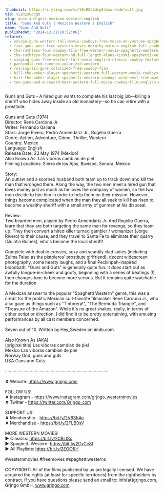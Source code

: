 ```yaml
---
thumbnail: https://i.ytimg.com/vi/YEzR2sGdcg0/maxresdefault.jpg
vid: YEzR2sGdcg0
slug: guns-and-guts-mexican-western-english
title: "Guns And Guts | Mexican Western | English"
name: "Guns And Guts"
publishedAt: "2024-12-31T10:52:06Z"
related:
  - savage-guns-western-full-movie-cowboys-free-movie-on-youtube-spaghetti-western
  - five-guns-west-free-western-movie-dorothy-malone-english-full-cowboy-film-full-movie
  - the-ruthless-four-cowboy-film-free-western-movie-spaghetti-western-english
  - the-ruthless-four-western-hd-full-length-klaus-kinski-spaghetti-western-full-movie
  - singing-guns-free-western-full-movie-english-classic-cowboy-feature-film
  - panhandle-rod-cameron-colorized-western
  - roaring-six-guns-colorized-free-cowboy-film
  - kill-the-poker-player-spaghetti-western-full-western-movie-cowboys
  - kill-the-poker-player-spaghetti-western-cowboys-wild-west-free-movie-western-movies
  - two-guns-and-a-coward-best-western-full-movie-cowboy-film-english-wild-west
---
```


Guns and Guts - A hired gun wants to complete his last big job--killing a sheriff who hides away inside an old monastery--so he can retire with a prostitute. <br />
<br />
Guns and Guts (1974)<br />
Director: René Cardona Jr.<br />
Writer: Fernando Galiana<br />
Stars: Jorge Rivero, Pedro Armendáriz Jr., Rogelio Guerra<br />
Genre: Action, Adventure, Crime, Thriller, Western<br />
Country: Mexico<br />
Language: English<br />
Release Date: 23 May 1974 (Mexico)<br />
Also Known As: Las viboras cambian de piel<br />
Filming Locations: Sierra de los Ajos, Bavispe, Sonora, Mexico<br />
<br />
Story:<br />
An outlaw and a scorned husband both team up to track down and kill the man that wronged them. Along the way, the two men meet a hired gun that loves money just as much as he loves the company of women, so the two men decide to hire him in order to help them on their mission. However, things become complicated when the man they all seek to kill has risen to become a wealthy sheriff with a small army of gunmen at his disposal.<br />
<br />
Review:<br />
Two bearded men, played by Pedro Armendariz Jr. And Rogelio Guerra, learn that they are both targeting the same man for revenge, so they team up. They then convert a hired killer turned gambler / womanizer (Jorge Rivero) to their cause, and they travel to Santa Fe to eliminate their quarry (Quintin Bulnes), who's become the local sheriff!<br />
<br />
Complete with double crosses, sexy and scantily clad ladies (including Zulma Faiad as the pistoleros' prostitute girlfriend), decent widescreen photography, some hearty laughs, and a final Peckinpah-inspired bloodbath, "Guns and Guts" is generally quite fun. It *does* start out as awfully tongue-in-cheek and goofy, beginning with a series of beatings (!), then changes tone to become more serious. But it remains quite watchable for the duration.<br />
<br />
A Mexican answer to the popular "Spaghetti Western" genre, this was a credit for the prolific Mexican cult-favorite filmmaker Rene Cardona Jr., who also gave us things such as "Tintorera!", "The Bermuda Triangle", and "Treasure of the Amazon". While it's no great shakes, really, in terms of either script or direction, I did find it to be pretty entertaining, with amusing performances by all cast members concerned.<br />
<br />
Seven out of 10. Written by Hey_Sweden on imdb.com<br />
<br />
Also Known As (AKA)<br />
(original title) Las viboras cambian de piel<br />
Mexico Las viboras cambian de piel<br />
Norway God, guns and guts<br />
USA Guns and Guts<br />
<br />
····················································································<br />
<br />
✘ Website: https://www.grjngo.com<br />
<br />
FOLLOW US!<br />
✘ Instagram - https://www.instagram.com/grjngo_westernmovies<br />
✘ Twitter - https://twitter.com/Grjngo_com<br />
<br />
SUPPORT US!<br />
✘ Membership - https://bit.ly/2V63h4q<br />
✘ Merchandise - https://bit.ly/2FLB0sV<br />
<br />
MORE WESTERN MOVIES! <br />
► Classics: https://bit.ly/2CBLt8c <br />
► Spaghetti Western: https://bit.ly/2CyCe8I <br />
► All Playlists: https://bit.ly/2EOOfIH <br />
<br />
#westernmovies #freemovies #spaghettiwesterns<br />
<br />
COPYRIGHT: All of the films published by us are legally licensed. We have acquired the rights (at least for specific territories) from the rightholders by contract. If you have questions please send an email to: info[at]grjngo.com, Grjngo GmbH, www.grjngo.com.